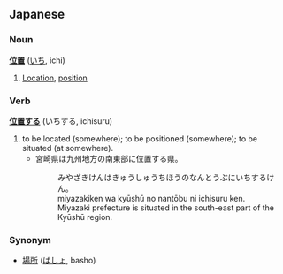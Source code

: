 == Japanese ==                                          

=== Noun ===
'''[[位]][[置]]''' ([[いち]], ichi)

# [[Location]], [[position]]

=== Verb ===
'''[[位]][[置]]する''' (いちする, ichisuru)

# to be located (somewhere); to be positioned (somewhere); to be situated (at somewhere).
#* 宮崎県は九州地方の南東部に位置する県。
#*: みやざきけんはきゅうしゅうちほうのなんとうぶにいちするけん。
#*: miyazakiken wa kyūshū no nantōbu ni ichisuru ken.
#*: Miyazaki prefecture is situated in the south-east part of the Kyūshū region.

=== Synonym ===
* [[場所]] ([[ばしょ]], basho)